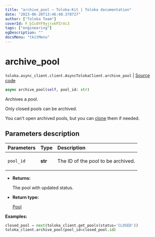 ```yaml
---
title: "archive_pool — Toloka-Kit | Toloka documentation"
date: "2023-06-20T13:46:40.378727"
author: ["Toloka Team"]
coverId: F_bIcOYF9yjrxkPZrXc3
tags: ["engineering"]
ogDescription: ""
docsMenu: "tkitMenu"
---
```


# archive_pool

`toloka.async_client.client.AsyncTolokaClient.archive_pool` | [Source code](https://github.com/Toloka/toloka-kit/blob/v1.2.0/src/async_client/client.py#L0)

```python
async archive_pool(self, pool_id: str)
```

Archives a pool.

Only closed pools can be archived.

You can't open archived pools, but you can [clone](/docs/toloka-kit/reference/toloka.client.TolokaClient.clone_pool) them if needed.

## Parameters description

| Parameters | Type | Description |
| :----------| :----| :-----------|
`pool_id`|**str**|<p>The ID of the pool to be archived.</p>

* **Returns:**

  The pool with updated status.

* **Return type:**

  [Pool](/docs/toloka-kit/reference/toloka.client.pool.Pool)

**Examples:**

```python
closed_pool = next(toloka_client.get_pools(status='CLOSED'))
toloka_client.archive_pool(pool_id=closed_pool.id)
```